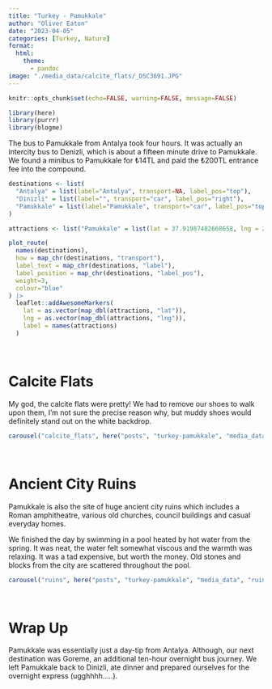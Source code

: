 ```yaml
---
title: "Turkey - Pamukkale"
author: "Oliver Eaton"
date: "2023-04-05"
categories: [Turkey, Nature]
format: 
  html:
    theme: 
      - pandoc
image: "./media_data/calcite_flats/_DSC3691.JPG"
---
```


```r
knitr::opts_chunk$set(echo=FALSE, warning=FALSE, message=FALSE)
```

```r
library(here)
library(purrr)
library(blogme)
```

The bus to Pamukkale from Antalya took four hours. It was actually an intercity bus to Denizli, which is about a fifteen minute drive to Pamukkale. We found a minibus to Pamukkale for ₺14TL and paid the ₺200TL entrance fee into the compound.

```r
destinations <- list(
  "Antalya" = list(label="Antalya", transport=NA, label_pos="top"),
  "Dinizli" = list(label="", transport="car", label_pos="right"),
  "Pamukkale" = list(label="Pamukkale", transport="car", label_pos="top")
)

attractions <- list("Pamukkale" = list(lat = 37.91987482668658, lng = 29.14308534187825))

plot_route(
  names(destinations),
  how = map_chr(destinations, "transport"),
  label_text = map_chr(destinations, "label"),
  label_position = map_chr(destinations, "label_pos"),
  weight=3,
  colour="blue"
) |> 
  leaflet::addAwesomeMarkers(
    lat = as.vector(map_dbl(attractions, "lat")), 
    lng = as.vector(map_dbl(attractions, "lng")),
    label = names(attractions)
  )

```

<br>

# Calcite Flats

My god, the calcite flats were pretty! We had to remove our shoes to walk upon them, I'm not sure the precise reason why, but muddy shoes would definitely stand out on the white backdrop.

```r
carousel("calcite_flats", here("posts", "turkey-pamukkale", "media_data", "calcite_flats", "calcite_flats.yml"))
```

<br>

# Ancient City Ruins

Pamukkale is also the site of huge ancient city ruins which includes a Roman amphitheatre, various old churches, council buildings and casual everyday homes.

We finished the day by swimming in a pool heated by hot water from the spring. It was neat, the water felt somewhat viscous and the warmth was relaxing. It was a tad expensive, but worth the money. Old stones and blocks from the city are scattered throughout the pool.

```r
carousel("ruins", here("posts", "turkey-pamukkale", "media_data", "ruins", "ruins.yml"))
```

<br>

# Wrap Up

Pamukkale was essentially just a day-tip from Antalya. Although, our next destination was Goreme, an additional ten-hour overnight bus journey. We left Pamukkale back to Dinizli, ate dinner and prepared ourselves for the overnight express (ugghhhh.....).
